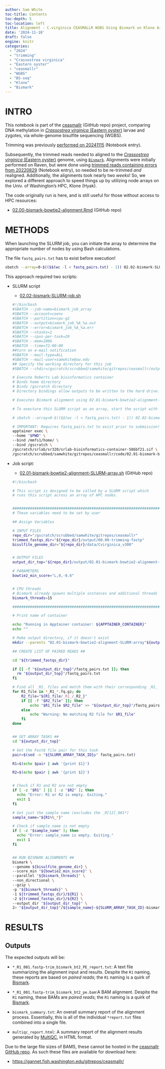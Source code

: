 ```yaml
---
author: Sam White
toc-title: Contents
toc-depth: 5
toc-location: left
title: Alignment - C.virginica CEASMALLR WGBS Using Bismark on Klone Array
date: '2024-11-18'
draft: false
engine: knitr
categories: 
  - "2024"
  - "trimming"
  - "Crassostrea virginica"
  - "Eastern oyster"
  - "ceasmallr"
  - "WGBS"
  - "BS-seq"
  - "Klone"
  - "Bismark"
---
```

# INTRO

This notebook is part of the [ceasmallr](https://github.com/sr320/ceasmallr) (GitHub repo) project, comparing DNA methylation in [_Crassostrea virginica_ (Eastern oyster)](https://en.wikipedia.org/wiki/Eastern_oyster) larvae and zygotes, via whole-genome bisulfite sequencing (WGBS).

Trimming was previously [performed on 20241115](../2024-11-15-Trimming-and-QC---C.virginica-CEASMALLR-FastQs-Using-fastp-BBTools-and-FastQC-MultiQC/index.qmd) (Notebook entry).

Subsequently, the trimmed reads needed to aligned to the [_Crassostrea virginica_ (Eastern oyster)](https://en.wikipedia.org/wiki/Eastern_oyster) genome, using [`Bismark`](https://github.com/FelixKrueger/Bismark). Alignments were initially performed on Raven, but were done using [trimmed reads containing errors from 20220829](../../2022/2022-08-29-FastQ-Trimming-and-QC---C.virginica-Larval-BS-seq-Data-from-Lotterhos-Lab-and-Part-of-CEABIGR-Project-Using-fastp-on-Mox/index.qmd) (Notebook entry), so needed to be re-trimmed _and_ realigned. Additionally, the alignments took nearly two _weeks_! So, we explored a different approach to speed things up by utilizing node arrays on the Univ. of Washington's HPC, Klone (Hyak).

The code originally run is here, and is still useful for those without access to HPC resources:

- [02.00-bismark-bowtie2-alignment.Rmd](https://github.com/sr320/ceasmallr/blob/main/code/02.00-bismark-bowtie2-alignment.Rmd) (GitHub repo)

# METHODS

:::: {.callout-important}
When launching the SLURM job, you can initiate the array to determine the appropriate number of nodes by using Bash calculations.

The file `fastq_pairs.txt` has to exist before execution!

```bash
sbatch --array=0-$(($$(wc -l < fastq_pairs.txt) - 1)) 02.02-bismark-SLURM-job.sh
```

:::

This approach required two scripts:

- SLURM script

  - [02.02-bismark-SLURM-job.sh](https://github.com/sr320/ceasmallr/blob/main/code/02.02-bismark-SLURM-job.sh)

  ```bash
  #!/bin/bash
  #SBATCH --job-name=bismark_job_array
  #SBATCH --account=coenv
  #SBATCH --partition=cpu-g2
  #SBATCH --output=bismark_job_%A_%a.out
  #SBATCH --error=bismark_job_%A_%a.err
  #SBATCH --ntasks=1
  #SBATCH --cpus-per-task=20
  #SBATCH --mem=100G
  #SBATCH --time=72:00:00
  ##turn on e-mail notification
  #SBATCH --mail-type=ALL
  #SBATCH --mail-user=samwhite@uw.edu
  ## Specify the working directory for this job
  #SBATCH --chdir=/gscratch/scrubbed/samwhite/gitrepos/ceasmallr/output/02.01-bismark-bowtie2-alignment-SLURM-array/
  
  # Execute Roberts Lab bioinformatics container
  # Binds home directory
  # Binds /gscratch directory
  # Directory bindings allow outputs to be written to the hard drive.
  
  # Executes Bismark alignment using 02.01-bismark-bowtie2-alignment-SLURM-array.sh script.
  
  # To execture this SLURM script as an array, start the script with the following command:
  
  # sbatch --array=0-$(($$(wc -l < fastq_pairs.txt) - 1)) 02.02-bismark-SLURM-job.sh
  
  # IMPORTANT: Requires fastq_pairs.txt to exist prior to submission!
  apptainer exec \
  --home "$PWD" \
  --bind /mmfs1/home/ \
  --bind /gscratch \
  /gscratch/srlab/sr320/srlab-bioinformatics-container-586bf21.sif \
  /gscratch/scrubbed/samwhite/gitrepos/ceasmallr/code/02.01-bismark-bowtie2-alignment-SLURM-array.sh
  ```

- Job script:

  - [02.01-bismark-bowtie2-alignment-SLURM-array.sh](https://github.com/sr320/ceasmallr/blob/main/code/02.01-bismark-bowtie2-alignment-SLURM-array.sh) (GitHub repo)

  ```bash
  #!/bin/bash
  
  # This script is designed to be called by a SLURM script which
  # runs this script across an array of HPC nodes.
  
  
  ###################################################################################
  # These variables need to be set by user
  
  ## Assign Variables
  
  # INPUT FILES
  repo_dir="/gscratch/scrubbed/samwhite/gitrepos/ceasmallr"
  trimmed_fastqs_dir="${repo_dir}/output/00.00-trimming-fastp"
  bisulfite_genome_dir="${repo_dir}/data/Cvirginica_v300"
  
  
  # OUTPUT FILES
  output_dir_top="${repo_dir}/output/02.01-bismark-bowtie2-alignment-SLURM-array"
  
  # PARAMETERS
  bowtie2_min_score="L,0,-0.6"
  
  
  # CPU threads
  # Bismark already spawns multiple instances and additional threads are multiplicative."
  bismark_threads=15
  
  ###################################################################################
  
  # Print name of container
  
  echo "Running in Apptainer container: ${APPTAINER_CONTAINER}"
  echo ""
  
  # Make output directory, if it doesn't exist
  mkdir --parents "02.01-bismark-bowtie2-alignment-SLURM-array"${output_dir_top}""
  
  ## CREATE LIST OF PAIRED READS ##
  
  cd "${trimmed_fastqs_dir}"
  
  if [[ -f "${output_dir_top}"/fastq_pairs.txt ]]; then
    rm "${output_dir_top}"/fastq_pairs.txt
  fi
  
  # Find all _R1_ files and match them with their corresponding _R2_ files
  for R1_file in *_R1_*.fq.gz; do
      R2_file="${R1_file/_R1_/_R2_}"
      if [[ -f "$R2_file" ]]; then
          echo "$R1_file $R2_file" >> "${output_dir_top}"/fastq_pairs.txt
      else
          echo "Warning: No matching R2 file for $R1_file"
      fi
  done
  
  
  ## SET ARRAY TASKS ##
  cd "${output_dir_top}"
  
  # Get the FastQ file pair for this task
  pair=$(sed -n "${SLURM_ARRAY_TASK_ID}p" fastq_pairs.txt)
  
  R1=$(echo $pair | awk '{print $1}')
  
  R2=$(echo $pair | awk '{print $2}')
  
  
  # Check if R1 and R2 are not empty
  if [ -z "$R1" ] || [ -z "$R2" ]; then
    echo "Error: R1 or R2 is empty. Exiting."
    exit 1
  fi
  
  # Get just the sample name (excludes the _R[12]_001*)
  sample_name="${R1%%_*}"
  
  # Check if sample_name is not empty
  if [ -z "$sample_name" ]; then
    echo "Error: sample_name is empty. Exiting."
    exit 1
  fi
  
  
  ## RUN BISMARK ALIGNMENTS ##
  bismark \
  --genome ${bisulfite_genome_dir} \
  --score_min "${bowtie2_min_score}" \
  --parallel "${bismark_threads}" \
  --non_directional \
  --gzip \
  -p "${bismark_threads}" \
  -1 ${trimmed_fastqs_dir}/${R1} \
  -2 ${trimmed_fastqs_dir}/${R2} \
  --output_dir "${output_dir_top}" \
  2> "${output_dir_top}"/${sample_name}-${SLURM_ARRAY_TASK_ID}-bismark_summary.txt
  ```


# RESULTS

## Outputs

The expected outputs will be:

-   `*_R1_001.fastp-trim_bismark_bt2_PE_report.txt`: A text file summarizing the alignment input and results. Despite the `R1` naming, these reports are based on *paired reads*; the `R1` naming is a quirk of [Bismark](https://felixkrueger.github.io/Bismark/).

-   `*_R1_001.fastp-trim_bismark_bt2_pe.bam`:A BAM alignment. Despite the `R1` naming, these BAMs are *paired reads*; the `R1` naming is a quirk of [Bismark](https://felixkrueger.github.io/Bismark/).

-   `bismark_summary.txt`: An overall summary report of the alignment process. Essentially, this is all of the individual `*report.txt` files combined into a single file.

-   `multiqc_report.html`: A summary report of the alignment results generated by [MultiQC](https://github.com/MultiQC/MultiQC), in HTML format.

Due to the large file sizes of BAMS, these cannot be hosted in the [ceasmallr GitHub repo](https://github.com/sr320/ceasmallr). As such these files are available for download here:

- [https://gannet.fish.washington.edu/gitrepos/ceasmallr/](https://gannet.fish.washington.edu/gitrepos/ceasmallr/)
